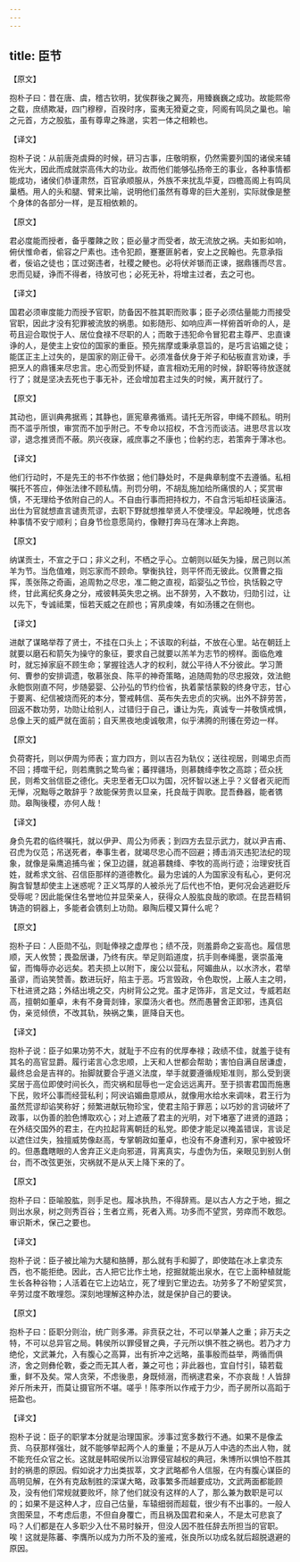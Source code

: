 ```yaml
---
---
---
```

title: 臣节
---



【原文】

抱朴子曰：昔在唐、虞，稽古钦明，犹俟群後之翼亮，用臻巍巍之成功。故能熙帝之载，庶绩欺凝，四门穆穆，百揆时序，蛮夷无猾夏之变，阿阁有鸣凤之巢也。喻之元首，方之股肱，虽有尊卑之殊邈，实若一体之相赖也。

【译文】

抱朴子说：从前唐尧虞舜的时候，研习古事，庄敬明察，仍然需要列国的诸侯来辅佐光大，因此而成就崇高伟大的功业。故而他们能够弘扬帝王的事业，各种事情都能成功，诸侯们恭谨肃然，百官承顺服从，外族不来扰乱华夏，四檐高阁上有鸣凤巢栖。用人的头和腿、臂来比喻，说明他们虽然有尊卑的巨大差别，实际就像是整个身体的各部分一样，是互相依赖的。

【原文】

君必度能而授者，备乎覆餗之败；臣必量才而受者，故无流放之祸。夫如影如响，俯伏惟命者，偷容之尸素也。违令犯颜，蹇蹇匪躬者，安上之民翰也。先意承指者，佞谄之徒也；匡过弼违者，社稷之鲠也。必将伏斧锧而正谏，据鼎镬而尽言。忠而见疑，诤而不得者，待放可也；必死无补，将增主过者，去之可也。

【译文】

国君必须审度能力而授予官职，防备因不胜其职而败事；臣子必须估量能力而接受官职，因此才没有犯罪被流放的祸患。如影随形、如响应声一样俯首听命的人，是苟且迎合取悦于人、居位食禄不尽职的人；而敢于违犯命令冒犯君主尊严、忠直谏诤的人，是使主上安位的国家的重臣。预先揣摩或秉承意旨的，是巧言谄媚之徒；能匡正主上过失的，是国家的刚正骨干。必须准备伏身于斧子和砧板直言劝谏，手把烹人的鼎镬来尽忠言。忠心而受到怀疑，直言相劝无用的时候，辞职等待放逐就行了；就是坚决去死也于事无补，还会增加君主过失的时候，离开就行了。

【原文】

其动也，匪训典弗据焉；其静也，匪宪章弗循焉。请托无所容，申绳不顾私。明刑而不滥乎所恨，审赏而不加乎附己。不专命以招权，不含污而谈洁。进思尽言以攻谬，退念推贤而不蔽。夙兴夜寐，戚庶事之不康也；俭躬约志，若策奔于薄冰也。

【译文】

他们行动时，不是先王的书不作依据；他们静处时，不是典章制度不去遵循。私相嘱托不答应，伸张法律不顾私情。刑罚分明，不胡乱施加给所痛恨的人；奖赏审慎，不无理给予依附自己的人。不自由行事而把持权力，不自含污垢却枉谈廉洁。出仕为官就想直言谴责荒谬，去职下野就想推举贤人不使埋没。早起晚睡，忧虑各种事情不安宁顺利；自身节俭意愿简约，像鞭打奔马在薄冰上奔跑。

【原文】

纳谋贡士，不宣之于口；非义之利，不栖之乎心。立朝则以砥矢为操，居己则以羔羊为节。当危值难，则忘家而不顾命。擥衡执铨，则平怀而无彼此。仪萧曹之指挥，羡张陈之奇画，追周勃之尽忠，准二鲍之直视，蹈婴弘之节俭，执恬毅之守终，甘此离纪炙身之分，戒彼韩英失忠之祸。出不辞劳，入不数功，归勋引过，让以先下，专诚祗栗，恒若天威之在颜也；宵夙虔竦，有如汤镬之在侧也。

【译文】

进献了谋略举荐了贤士，不挂在口头上；不该取的利益，不放在心里。站在朝廷上就要以磨石和箭矢为操守的象征，要求自己就要以羔羊为志节的榜样。面临危难时，就忘掉家庭不顾生命；掌握铨选人才的权利，就公平待人不分彼此。学习萧何、曹参的安排调遗，敬慕张良、陈平的神奇策略，追随周勃的尽忠报效，效法鲍永鲍恢刚直不阿，步随晏婴、公孙弘的节约俭省，执着蒙恬蒙毅的终身守志，甘心于要离、纪信被烧而死的本分，警戒韩信、英布失去忠贞的灾祸。出外不辞劳苦，回返不数功劳，功勋让给别人，过错归于自己，谦让为先，真诚专一并敬慎戒惧，总像上天的威严就在面前；自天黑夜地虔诚敬肃，似乎沸腾的刑镬在旁边一样。

【原文】

负荷寄托，则以伊周为师表；宣力四方，则以吉召为轨仪；送往视居，则竭忠贞而不回；搏噬干纪，则若鹰鹯之鸷鸟雀；蕃捍疆场，则慕魏绛李牧之高踪；莅众抚民，则希文翁信臣之德化。夫忠至者无□以为国，况怀智以迷上乎？义督者灭祀而无惮，况黜辱之敢辞乎？故能保劳贵以显亲，托良哉于舆歌。昆吾彝器，能者镌勋。皋陶後稷，亦何人哉！

【译文】

身负先君的临终嘱托，就以伊尹、周公为师表；到四方去显示武力，就以尹吉甫、召虎为仪范；吊送死者，奉事生者，就竭尽忠心而不回避；搏击消灭违犯法纪的现象，就像是枭鹰追捕鸟雀；保卫边疆，就追慕魏绛、李牧的高尚行迹；治理安抚百姓，就希求文翁、召信臣那样的道德教化。最为忠诚的人为国家没有私心，更何况胸含智慧却使主上迷惑呢？正义笃厚的人被杀光了后代也不怕，更何况会逃避贬斥受辱呢？因此能保住名誉地位并显荣亲人，获得众人股肱良哉的歌颂。在昆吾精铜铸造的铜器上，多能者会镌刻上功勋。皋陶后稷又算什么呢？

【原文】

抱朴子曰：人臣勋不弘，则耻俸禄之虚厚也；绩不茂，则羞爵命之妄高也。履信思顺，天人攸赞；畏盈居谦，乃终有庆。举足则蹈道度，抗手则奉绳墨，褒崇虽淹留，而悔辱亦必远矣。若夫损上以附下，废公以营私，阿媚曲从，以水济水，君举虽谬，而谄笑赞善。数进玩好，陷主于恶。巧言毁政，令色取悦，上蔽人主之明，下杜进贤之路；外结出境之交，内树背公之党。虽才足饰非，言足文过，专威若赵高，擅朝如董卓，未有不身膏剡锋，家糜汤火者也。然而愚瞽舍正即邪，违真侣伪，亲览倾偾，不改其轨，殃祸之集，匪降自天也。

【译文】

抱朴子说：臣子如果功劳不大，就耻于不应有的优厚奉禄；政绩不佳，就羞于徒有其名的高官显爵。履行诺言心念忠顺，上天和人世都会帮助；害怕自满自居谦虚，最终总会是吉祥的。抬脚就要合乎道义法度，举手就要遵循规矩准则，那么受到褒奖居于高位即使时间长久，而灾祸和屈辱也一定会远远离开。至于损害君国而施惠下民，败坏公事而经营私利；阿谀谄媚曲意顺从，就像用水给水来调味，君王行为虽然荒谬却谄笑称好；频繁进献玩物珍宝，使君主陷于罪恶；以巧妙的言词破坏了政事，以伪善的脸色博取欢心；对上遮蔽了君主的光明，对下堵塞了进贤的道路；在外结交国外的君主，在内拉起背离朝廷的私党。即使才能足以掩盖错误，言谈足以遮住过失，独擅威势像赵高，专掌朝政如董卓，也没有不身遭利刃，家中被毁坏的。但愚蠢瞎眼的人舍弃正义走向邪道，背离真实，与虚伪为伍，亲眼见到别人倒台，而不改弦更张，灾祸就不是从天上降下来的了。

【原文】

抱朴子曰：臣喻股肱，则手足也。履冰执热，不得辞焉。是以古人方之于地，掘之则出水泉，树之则秀百谷；生者立焉，死者入焉。功多而不望赏，劳瘁而不敢怨。审识斯术，保己之要也。

【译文】

抱朴子说：臣子被比喻为大腿和胳膊，那么就有手和脚了，即使踏在冰上拿烫东西，也不能拒绝。因此，古人把它比作土地，挖掘就能出泉水，在它上面种植就能生长各种谷物；人活着在它上边站立，死了埋到它里边去。功劳多了不盼望奖赏，辛劳过度不敢埋怨。深刻地理解这种办法，就是保护自己的要诀。

【原文】

抱朴子曰：臣职分则治，统广则多滞。非贲获之壮，不可以举兼人之重；非万夫之特，不可以总异官之局。韩侯所以罪侵冒之典，子元所以惧不胜之祸也。若乃才力绝伦，文武兼允，入有腹心之高算，出有折冲之远略，虽事殷而益举，两循而俱济，舍之则彝伦斁，委之而无其人者，兼之可也；非此器也，宜自忖引，辕若载重，鲜不及矣。常人贪荣，不虑後患，身既倾溺，而祸逮君亲，不亦哀哉！人皆辞斧斤所未开，而莫让摄官所不堪。嗟乎！陈李所以作戒于力少，而子房所以高蹈于挹盈也。

【译文】

抱朴子说：臣子的职掌本分就是治理国家。涉事过宽多数行不通。如果不是像孟贲、乌获那样强壮，就不能够举起两个人的重量；不是从万人中选的杰出人物，就不能充任众官之长。这就是韩昭侯所以治罪侵官越权的典冠，朱博所以惧怕不胜其封的祸患的原因。假如说才力出类拔萃，文才武略都令人信服，在内有腹心谋臣的高明见解，在外有克敌制胜的深谋大略，政事繁多而越要成功，文武两面都能顾及，没有他们常规就要败坏，除了他们就没有这样的人了，那么兼为数职是可以的；如果不是这种人才，应自己估量，车辕细弱而超载，很少有不出事的。一般人贪图荣显，不考虑后患，不但自身覆亡，而且祸及国君和亲人，不是太可悲哀了吗？人们都是在人多职少入仕不易时躲开，但没人因不胜任辞去所担当的官职。唉！这就是陈蕃、李膺所以成为力所不及的鉴戒，张良所以功成名就后超脱退避的原因。
